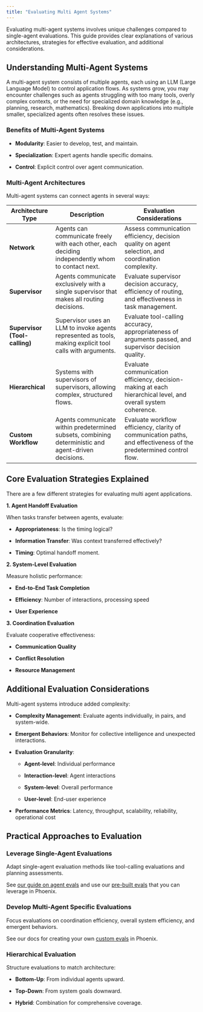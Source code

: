 ```yaml
---
title: "Evaluating Multi Agent Systems"
---
```


Evaluating multi-agent systems involves unique challenges compared to single-agent evaluations. This guide provides clear explanations of various architectures, strategies for effective evaluation, and additional considerations.

## Understanding Multi-Agent Systems

A multi-agent system consists of multiple agents, each using an LLM (Large Language Model) to control application flows. As systems grow, you may encounter challenges such as agents struggling with too many tools, overly complex contexts, or the need for specialized domain knowledge (e.g., planning, research, mathematics). Breaking down applications into multiple smaller, specialized agents often resolves these issues.

### Benefits of Multi-Agent Systems

* **Modularity**: Easier to develop, test, and maintain.

* **Specialization**: Expert agents handle specific domains.

* **Control**: Explicit control over agent communication.

### Multi-Agent Architectures

Multi-agent systems can connect agents in several ways:

| Architecture Type             | Description                                                                                              | Evaluation Considerations                                                                                          |
| ----------------------------- | -------------------------------------------------------------------------------------------------------- | ------------------------------------------------------------------------------------------------------------------ |
| **Network**                   | Agents can communicate freely with each other, each deciding independently whom to contact next.         | Assess communication efficiency, decision quality on agent selection, and coordination complexity.                 |
| **Supervisor**                | Agents communicate exclusively with a single supervisor that makes all routing decisions.                | Evaluate supervisor decision accuracy, efficiency of routing, and effectiveness in task management.                |
| **Supervisor (Tool-calling)** | Supervisor uses an LLM to invoke agents represented as tools, making explicit tool calls with arguments. | Evaluate tool-calling accuracy, appropriateness of arguments passed, and supervisor decision quality.              |
| **Hierarchical**              | Systems with supervisors of supervisors, allowing complex, structured flows.                             | Evaluate communication efficiency, decision-making at each hierarchical level, and overall system coherence.       |
| **Custom Workflow**           | Agents communicate within predetermined subsets, combining deterministic and agent-driven decisions.     | Evaluate workflow efficiency, clarity of communication paths, and effectiveness of the predetermined control flow. |

## Core Evaluation Strategies Explained

There are a few different strategies for evaluating multi agent applications.

**1. Agent Handoff Evaluation**

When tasks transfer between agents, evaluate:

* **Appropriateness**: Is the timing logical?

* **Information Transfer**: Was context transferred effectively?

* **Timing**: Optimal handoff moment.

**2. System-Level Evaluation**

Measure holistic performance:

* **End-to-End Task Completion**

* **Efficiency**: Number of interactions, processing speed

* **User Experience**

**3. Coordination Evaluation**

Evaluate cooperative effectiveness:

* **Communication Quality**

* **Conflict Resolution**

* **Resource Management**

## Additional Evaluation Considerations

Multi-agent systems introduce added complexity:

* **Complexity Management**: Evaluate agents individually, in pairs, and system-wide.

* **Emergent Behaviors**: Monitor for collective intelligence and unexpected interactions.

* **Evaluation Granularity**:

  * **Agent-level**: Individual performance

  * **Interaction-level**: Agent interactions

  * **System-level**: Overall performance

  * **User-level**: End-user experience

* **Performance Metrics**: Latency, throughput, scalability, reliability, operational cost

## Practical Approaches to Evaluation

### **Leverage Single-Agent Evaluations**

Adapt single-agent evaluation methods like tool-calling evaluations and planning assessments.

See [our guide on agent evals](https://arize.com/docs/phoenix/evaluation/llm-evals/agent-evaluation) and use our [pre-built evals](https://arize.com/docs/phoenix/evaluation/how-to-evals/running-pre-tested-evals) that you can leverage in Phoenix.

### **Develop Multi-Agent Specific Evaluations**

Focus evaluations on coordination efficiency, overall system efficiency, and emergent behaviors.

See our docs for creating your own [custom evals](https://arize.com/docs/phoenix/evaluation/how-to-evals/bring-your-own-evaluator) in Phoenix.

### **Hierarchical Evaluation**

Structure evaluations to match architecture:

* **Bottom-Up**: From individual agents upward.

* **Top-Down**: From system goals downward.

* **Hybrid**: Combination for comprehensive coverage.


